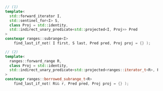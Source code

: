 ```cpp
// (1)
template<
  std::forward_iterator I,
  std::sentinel_for<I> S,
  class Proj = std::identity,
  std::indirect_unary_predicate<std::projected<I, Proj>> Pred
>
constexpr ranges::subrange<I>
    find_last_if_not( I first, S last, Pred pred, Proj proj = {} );

// (2)
template<
  ranges::forward_range R,
  class Proj = std::identity,
  std::indirect_unary_predicate<std::projected<ranges::iterator_t<R>, Proj>> Pred
>
constexpr ranges::borrowed_subrange_t<R>
    find_last_if_not( R&& r, Pred pred, Proj proj = {} );
```
